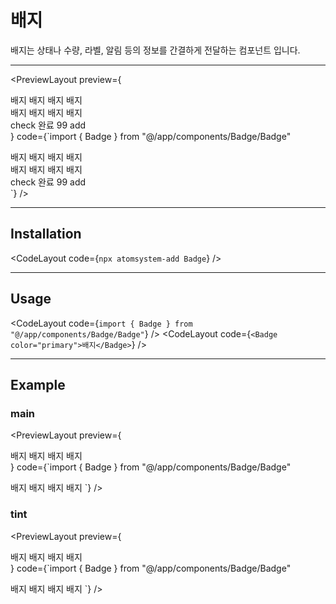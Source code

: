 
# 배지

배지는 상태나 수량, 라벨, 알림 등의 정보를 간결하게 전달하는
컴포넌트 입니다.

---

<PreviewLayout
  preview={
    <div className="my-4 flex flex-col items-center gap-4">
        <div className="flex gap-2">
            <Badge color="primary">배지</Badge>
            <Badge color="secondary">배지</Badge>
            <Badge color="warning">배지</Badge>
            <Badge color="danger">배지</Badge>
        </div>
        <div className="flex gap-2">
            <Badge color="primary" type="tint">
                배지
            </Badge>
            <Badge color="secondary" type="tint">
                배지
            </Badge>
            <Badge color="warning" type="tint">
                배지
            </Badge>
            <Badge color="danger" type="tint">
                배지
            </Badge>
        </div>
        <div className="flex gap-2">
            <Badge color="secondary">
                <span className="material-symbols-outlined !text-sm !text-white mr-1">
                check
                </span>
                완료
            </Badge>
            <Badge
                className="h-5 rounded-full flex justify-center items-center"
                color="danger"
            >
                99
                <span className="material-symbols-outlined !text-sm !text-white mr-1">
                add
                </span>
            </Badge>
        </div>
    </div>
    }
  code={`import { Badge } from "@/app/components/Badge/Badge"

<Card className="my-4 flex flex-col items-center gap-4">
  <div className="flex gap-2">
    <Badge color="primary">배지</Badge>
    <Badge color="secondary">배지</Badge>
    <Badge color="warning">배지</Badge>
    <Badge color="danger">배지</Badge>
  </div>
  <div className="flex gap-2">
    <Badge color="primary" type="tint">
      배지
    </Badge>
    <Badge color="secondary" type="tint">
      배지
    </Badge>
    <Badge color="warning" type="tint">
      배지
    </Badge>
    <Badge color="danger" type="tint">
      배지
    </Badge>
  </div>
  <div className="flex gap-2">
    <Badge color="secondary">
      <span className="material-symbols-outlined !text-sm !text-white mr-1">
        check
      </span>
      완료
    </Badge>
    <Badge
      className="h-5 rounded-full flex justify-center items-center"
      color="danger"
    >
      99
      <span className="material-symbols-outlined !text-sm !text-white mr-1">
        add
      </span>
    </Badge>
  </div>
</Card>
`} />

---

## Installation

<CodeLayout code={`npx atomsystem-add Badge`} />

---

## Usage

<CodeLayout code={`import { Badge } from "@/app/components/Badge/Badge"`} />
<CodeLayout code={`<Badge color="primary">배지</Badge>`} />

---

## Example

### main

<PreviewLayout
  preview={
    <div className="flex gap-2 justify-center">
        <Badge color="primary">배지</Badge>
        <Badge color="secondary">배지</Badge>
        <Badge color="warning">배지</Badge>
        <Badge color="danger">배지</Badge>
    </div>
    }
  code={`import { Badge } from "@/app/components/Badge/Badge"

<Badge color="primary">배지</Badge>
<Badge color="secondary">배지</Badge>
<Badge color="warning">배지</Badge>
<Badge color="danger">배지</Badge>
`} />

### tint

<PreviewLayout
  preview={
    <div className="flex gap-2 justify-center">
        <Badge type="tint" color="primary">
            배지
        </Badge>
        <Badge type="tint" color="secondary">
            배지
        </Badge>
        <Badge type="tint" color="warning">
            배지
        </Badge>
        <Badge type="tint" color="danger">
            배지
        </Badge>
    </div>
    }
  code={`import { Badge } from "@/app/components/Badge/Badge"

<Badge type="tint" color="primary">
  배지
</Badge>
<Badge type="tint" color="secondary">
  배지
</Badge>
<Badge type="tint" color="warning">
  배지
</Badge>
<Badge type="tint" color="danger">
  배지
</Badge>
`} />
